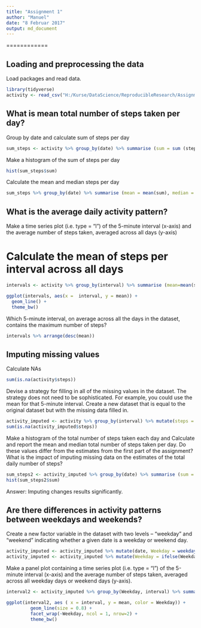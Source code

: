 ---
title: "Assignment 1"
author: "Manuel"
date: "8 Februar 2017"
output: md_document
---

============

## Loading and preprocessing the data

Load packages and read data.

```{r}

library(tidyverse)
activity <- read_csv("H:/Kurse/DataScience/ReproducibleResearch/Assignment1/activity.csv", col_types = cols(steps = col_number()))

```

## What is mean total number of steps taken per day?

Group by date and calculate sum of steps per day

```{r}
sum_steps <- activity %>% group_by(date) %>% summarise (sum = sum (steps))
```

Make a histogram of the sum of steps per day

```{r}
hist(sum_steps$sum)
```

Calculate the mean and median steps per day

```{r}
sum_steps %>% group_by(date) %>% summarise (mean = mean(sum), median = median (sum, na.rm = TRUE))
```

## What is the average daily activity pattern?

Make a time series plot (i.e. type = "l") of the 5-minute interval (x-axis) and the average number of steps taken, 
averaged across all days (y-axis)

# Calculate the mean of steps per interval across all days

```{r}
intervals <- activity %>% group_by(interval) %>% summarise (mean=mean(steps, na.rm = TRUE))

ggplot(intervals, aes(x =  interval, y = mean)) +
  geom_line() +
  theme_bw()

```

Which 5-minute interval, on average across all the days in the dataset, contains the maximum number of steps?
```{r}
intervals %>% arrange(desc(mean))
```

## Imputing missing values

Calculate NAs

```{r}
sum(is.na(activity$steps))
```

Devise a strategy for filling in all of the missing values in the dataset. The strategy does not need to be sophisticated. For example, you could use the mean for that 5-minute interval. Create a new dataset that is equal to the original dataset but with the missing data filled in.

```{r}
activity_imputed <- activity %>% group_by(interval) %>% mutate(steps = replace(steps, is.na(steps), mean(steps, na.rm=TRUE)))
sum(is.na(activity_imputed$steps))
```

Make a histogram of the total number of steps taken each day and Calculate and report the mean and median total number of steps taken per day. Do these values differ from the estimates from the first part of the assignment? What is the impact of imputing missing data on the estimates of the total daily number of steps?

```{r}
sum_steps2 <- activity_imputed %>% group_by(date) %>% summarise (sum = sum (steps))
hist(sum_steps2$sum)
```

Answer: Imputing changes results significantly.

## Are there differences in activity patterns between weekdays and weekends?

Create a new factor variable in the dataset with two levels – “weekday” and “weekend” indicating whether a given date is a weekday or weekend day.

```{r}
activity_imputed <- activity_imputed %>% mutate(date, Weekday = weekdays(date))
activity_imputed <- activity_imputed %>% mutate(Weekday = ifelse(Weekday == "Sonntag" | Weekday == "Samstag", "Weekend", "Workday"))
```

Make a panel plot containing a time series plot (i.e. type = "l") of the 5-minute interval (x-axis) and the average number of steps taken, averaged across all weekday days or weekend days (y-axis). 

```{r}
interval2 <- activity_imputed %>% group_by(Weekday, interval) %>% summarise (mean = mean (steps))

ggplot(interval2, aes ( x = interval, y = mean, color = Weekday)) +
         geom_line(size = 0.8) +
         facet_wrap(~Weekday, ncol = 1, nrow=2) +
         theme_bw()
```